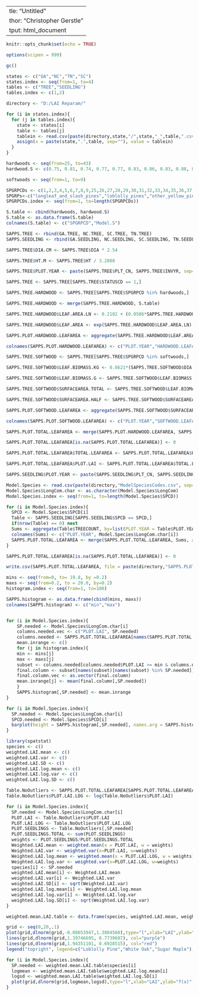   ---
title: "Untitled"
author: "Christopher Gerstle"
output: html_document
---

```r
knitr::opts_chunk$set(echo = TRUE)
```

```r
options(scipen = 999)

gc()

states <- c("GA","NC","TN","SC")
states.index <- seq(from=1, to=4)
tables <- c("TREE","SEEDLING")
tables.index <- c(1,2)

directory <- "D:/LAI Reparam/"

for (i in states.index){
  for (j in tables.index){
    state <- states[i]
    table <- tables[j]
    tablein <- read.csv(paste(directory,state,"/",state,"_",table,".csv", sep=""), header = TRUE, sep = ",")
    assign(x = paste(state,".",table, sep=""), value = tablein)
  }
}

hardwoods <- seq(from=25, to=43)
hardwood.S <- c(0.75, 0.81, 0.74, 0.77, 0.77, 0.83, 0.86, 0.83, 0.88, 0.82, 0.83, 0.82, 0.795, 0.88, 0.9, 0.91, 0.861, 0.78, 0.833)

softwoods <- seq(from=1, to=9)

SPGRPCDs <- c(1,2,3,4,5,6,7,8,9,25,26,27,28,29,30,31,32,33,34,35,36,37,38,39,40,41,42,43)
SPGRPs<-c("longleaf_and_slash_pines","loblolly_pines","other_yellow_pines","eastern_white_and_red_pines","Jack_pine","spruce_and_balsam_fir","eastern_hemlock","cypress","other_softwoods","white_oaks_1","red_oaks_1","white_oaks_2","red_oaks_2","hickory","yellow_birch","hard_maples","soft_maples","beech","sweetgum","tupelo","ash","cottonwood_and_aspen","basswood","yellow-poplars","black_walnut","other_eastern_soft_hardwoods","other_easter_hard_hardwoods","eastern_noncommerical_hardwoods")
SPGRPCDs.index <- seq(from=1, to=length(SPGRPCDs))

S.table <- cbind(hardwoods, hardwood.S)
S.table <- as.data.frame(S.table)
colnames(S.table) <- c("SPGRPCD","Model.S")

SAPPS.TREE <- rbind(GA.TREE, NC.TREE, SC.TREE, TN.TREE)
SAPPS.SEEDLING <- rbind(GA.SEEDLING, NC.SEEDLING, SC.SEEDLING, TN.SEEDLING)

SAPPS.TREE$DIA.CM <- SAPPS.TREE$DIA * 2.54

SAPPS.TREE$HT.M <- SAPPS.TREE$HT / 3.2808

SAPPS.TREE$PLOT.YEAR <- paste(SAPPS.TREE$PLT_CN, SAPPS.TREE$INVYR, sep=".")

SAPPS.TREE <- SAPPS.TREE[SAPPS.TREE$STATUSCD == 1,]

SAPPS.TREE.HARDWOOD <- SAPPS.TREE[SAPPS.TREE$SPGRPCD %in% hardwoods,]

SAPPS.TREE.HARDWOOD <- merge(SAPPS.TREE.HARDWOOD, S.table)

SAPPS.TREE.HARDWOOD$LEAF.AREA.LN <- 0.2102 + (0.0586*SAPPS.TREE.HARDWOOD$DIA.CM) + (4.0202*SAPPS.TREE.HARDWOOD$Model.S)

SAPPS.TREE.HARDWOOD$LEAF.AREA <- exp(SAPPS.TREE.HARDWOOD$LEAF.AREA.LN)

SAPPS.PLOT.HARDWOOD.LEAFAREA <- aggregate(SAPPS.TREE.HARDWOOD$LEAF.AREA, by=list(PLOT.YEAR=SAPPS.TREE.HARDWOOD$PLOT.YEAR), FUN=sum)

colnames(SAPPS.PLOT.HARDWOOD.LEAFAREA) <- c("PLOT.YEAR","HARDWOOD.LEAFAREA")

SAPPS.TREE.SOFTWOOD <- SAPPS.TREE[SAPPS.TREE$SPGRPCD %in% softwoods,]

SAPPS.TREE.SOFTWOOD$LEAF.BIOMASS.KG <- 0.0621*(SAPPS.TREE.SOFTWOOD$DIA.CM^1.505)

SAPPS.TREE.SOFTWOOD$LEAF.BIOMASS.G <- SAPPS.TREE.SOFTWOOD$LEAF.BIOMASS.KG * 1000

SAPPS.TREE.SOFTWOOD$SURFACEAREA.TOTAL <- SAPPS.TREE.SOFTWOOD$LEAF.BIOMASS.G / 227

SAPPS.TREE.SOFTWOOD$SURFACEAREA.HALF <- SAPPS.TREE.SOFTWOOD$SURFACEAREA.TOTAL / 2

SAPPS.PLOT.SOFTWOOD.LEAFAREA <- aggregate(SAPPS.TREE.SOFTWOOD$SURFACEAREA.HALF, by=list(PLOT.YEAR=SAPPS.TREE.SOFTWOOD$PLOT.YEAR), FUN=sum)

colnames(SAPPS.PLOT.SOFTWOOD.LEAFAREA) <- c("PLOT.YEAR","SOFTWOOD.LEAFAREA")

SAPPS.PLOT.TOTAL.LEAFAREA <- merge(SAPPS.PLOT.HARDWOOD.LEAFAREA, SAPPS.PLOT.SOFTWOOD.LEAFAREA, all=T)

SAPPS.PLOT.TOTAL.LEAFAREA[is.na(SAPPS.PLOT.TOTAL.LEAFAREA)] <- 0

SAPPS.PLOT.TOTAL.LEAFAREA$TOTAL.LEAFAREA <- SAPPS.PLOT.TOTAL.LEAFAREA$HARDWOOD.LEAFAREA + SAPPS.PLOT.TOTAL.LEAFAREA$SOFTWOOD.LEAFAREA

SAPPS.PLOT.TOTAL.LEAFAREA$PLOT.LAI <- SAPPS.PLOT.TOTAL.LEAFAREA$TOTAL.LEAFAREA / 672.469876708172

SAPPS.SEEDLING$PLOT.YEAR <- paste(SAPPS.SEEDLING$PLT_CN, SAPPS.SEEDLING$INVYR, sep=".")
```

```r
Model.Species <- read.csv(paste(directory,"ModelSpeciesCodes.csv", sep=""),header=T, sep=",")
Model.Species$LongCom.char <- as.character(Model.Species$LongCom)
Model.Species.index <- seq(from=1, to=length(Model.Species$SPCD))

for (i in Model.Species.index){
  SPCD <- Model.Species$SPCD[i]
  Table <- SAPPS.SEEDLING[SAPPS.SEEDLING$SPCD == SPCD,]
  if(nrow(Table) == 0) next
  Sums <- aggregate(Table$TREECOUNT, by=list(PLOT.YEAR = Table$PLOT.YEAR), FUN=sum)
  colnames(Sums) <- c("PLOT.YEAR", Model.Species$LongCom.char[i])
  SAPPS.PLOT.TOTAL.LEAFAREA <- merge(SAPPS.PLOT.TOTAL.LEAFAREA, Sums, all.x = T)
}

SAPPS.PLOT.TOTAL.LEAFAREA[is.na(SAPPS.PLOT.TOTAL.LEAFAREA)] <- 0

write.csv(SAPPS.PLOT.TOTAL.LEAFAREA, file = paste(directory,"SAPPS.PLOT.TOTAL.LEAFAREA.csv", sep=""))
```

```r
mins <- seq(from=0, to= 19.8, by =0.2)
maxs <- seq(from=0.2, to = 20.0, by=0.2)
histogram.index <- seq(from=1, to=100)

SAPPS.histogram <- as.data.frame(cbind(mins, maxs))
colnames(SAPPS.histogram) <- c("min","max")


for (i in Model.Species.index){
    SP.needed <- Model.Species$LongCom.char[i]
    columns.needed.vec <- c("PLOT.LAI", SP.needed)
    columns.needed <- SAPPS.PLOT.TOTAL.LEAFAREA[names(SAPPS.PLOT.TOTAL.LEAFAREA)[names(SAPPS.PLOT.TOTAL.LEAFAREA) %in% columns.needed.vec]]
    mean.inrange <- c()
    for (j in histogram.index){
    min <- mins[j]
    max <- maxs[j]
    subset <- columns.needed[columns.needed$PLOT.LAI >= min & columns.needed$PLOT.LAI < max,]
    final.column <- subset[names(subset)[names(subset) %in% SP.needed]]
    final.column.vec <- as.vector(final.column)
    mean.inrange[j] <- mean(final.column[,SP.needed])
    }
    SAPPS.histogram[,SP.needed] <- mean.inrange
}

for (i in Model.Species.index){
  SP.needed <- Model.Species$LongCom.char[i]
  SPCD.needed <- Model.Species$SPCD[i]
  barplot(height = SAPPS.histogram[,SP.needed], names.arg = SAPPS.histogram$max, main = SP.needed, xlab = "LAI",ylab="Seedlings/plot")
}
```



```r

library(spatstat)
species <- c()
weighted.LAI.mean <- c()
weighted.LAI.var <- c()
weighted.LAI.SD <- c()
weighted.LAI.log.mean <- c()
weighted.LAI.log.var <- c()
weighted.LAI.log.SD <- c()

Table.NoOutliers <- SAPPS.PLOT.TOTAL.LEAFAREA[SAPPS.PLOT.TOTAL.LEAFAREA$PLOT.LAI<100,]
Table.NoOutliers$PLOT.LAI.LOG <- log(Table.NoOutliers$PLOT.LAI)

for (i in Model.Species.index){
  SP.needed <- Model.Species$LongCom.char[i]
  PLOT.LAI <- Table.NoOutliers$PLOT.LAI
  PLOT.LAI.LOG <- Table.NoOutliers$PLOT.LAI.LOG
  PLOT.SEEDLINGS <- Table.NoOutliers[,SP.needed]
  PLOT.SEEDLINGS.TOTAL <- sum(PLOT.SEEDLINGS)
  weights <- PLOT.SEEDLINGS/PLOT.SEEDLINGS.TOTAL
  Weighted.LAI.mean <- weighted.mean(x = PLOT.LAI, w = weights)
  Weighted.LAI.var <- weighted.var(x=PLOT.LAI, w=weights)
  Weighted.LAI.log.mean <- weighted.mean(x = PLOT.LAI.LOG, w = weights)
  Weighted.LAI.log.var <- weighted.var(x=PLOT.LAI.LOG, w=weights)
  species[i] <- SP.needed
  weighted.LAI.mean[i] <- Weighted.LAI.mean
  weighted.LAI.var[i] <- Weighted.LAI.var
  weighted.LAI.SD[i] <- sqrt(Weighted.LAI.var)
  weighted.LAI.log.mean[i] <- Weighted.LAI.log.mean
  weighted.LAI.log.var[i] <- Weighted.LAI.log.var
  weighted.LAI.log.SD[i] <- sqrt(Weighted.LAI.log.var)
}

weighted.mean.LAI.table <- data.frame(species, weighted.LAI.mean, weighted.LAI.var, weighted.LAI.SD, weighted.LAI.log.mean, weighted.LAI.log.var, weighted.LAI.log.SD)

grid <- seq(0,20,.1)
plot(grid,dlnorm(grid,-0.08653947,1.3804560),type="l",xlab="LAI",ylab="f(x)", col="blue")
lines(grid,dlnorm(grid,1.39746695, 0.7739607), col="purple")
lines(grid,dlnorm(grid,1.94351101, 0.6928515), col="red")
legend("topright", legend=c("Loblolly Pine","White Oak","Sugar Maple"), col=c("blue","purple","red"), lty=1)

for (i in Model.Species.index){
  SP.needed <- weighted.mean.LAI.table$species[i]
  logmean <- weighted.mean.LAI.table$weighted.LAI.log.mean[i]
  logsd <- weighted.mean.LAI.table$weighted.LAI.log.SD[i]
  plot(grid,dlnorm(grid,logmean,logsd),type="l",xlab="LAI",ylab="f(x)", col="blue", main=SP.needed, ylim=c(0,0.8))
}
```


